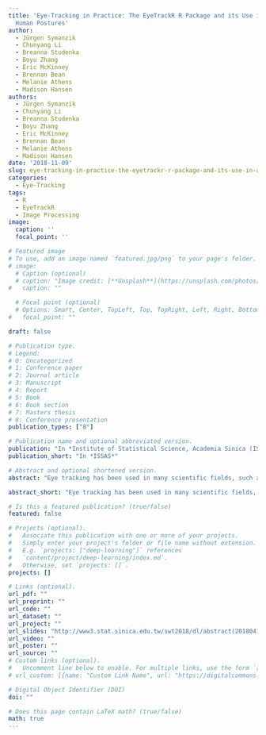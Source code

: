 ```yaml
---
title: 'Eye-Tracking in Practice: The EyeTrackR R Package and its Use in a Study on
  Human Postures'
author:
  - Jürgen Symanzik
  - Chunyang Li
  - Breanna Studenka
  - Boyu Zhang
  - Eric McKinney
  - Brennan Bean
  - Melanie Athens
  - Madison Hansen
authors:
  - Jürgen Symanzik
  - Chunyang Li
  - Breanna Studenka
  - Boyu Zhang
  - Eric McKinney
  - Brennan Bean
  - Melanie Athens
  - Madison Hansen
date: '2018-11-09'
slug: eye-tracking-in-practice-the-eyetrackr-r-package-and-its-use-in-a-study-on-human-postures
categories:
  - Eye-Tracking
tags:
  - R
  - EyeTrackR
  - Image Processing
image:
  caption: ''
  focal_point: ''

# Featured image
# To use, add an image named `featured.jpg/png` to your page's folder. 
# image:
  # Caption (optional)
  # caption: "Image credit: [**Unsplash**](https://unsplash.com/photos/pLCdAaMFLTE)"
#   caption: ""

  # Focal point (optional)
  # Options: Smart, Center, TopLeft, Top, TopRight, Left, Right, BottomLeft, Bottom, BottomRight
#   focal_point: ""

draft: false

# Publication type.
# Legend:
# 0: Uncategorized
# 1: Conference paper
# 2: Journal article
# 3: Manuscript
# 4: Report
# 5: Book
# 6: Book section
# 7: Masters thesis
# 8: Conference presentation
publication_types: ["8"]

# Publication name and optional abbreviated version.
publication: "In *Institute of Statistical Science, Academia Sinica (ISSAS)*"
publication_short: "In *ISSAS*"

# Abstract and optional shortened version.
abstract: "Eye tracking has been used in many scientific fields, such as behavioral sciences, education, marketing, and sports. Visualization usually plays an important role in the analysis of eye tracking data. In this presentation, I will first introduce the EyeTrackR R package that was developed for processing and visualizing eye tracking data from people looking at scientific posters. I will then present our first results of a study that tries to determine where people are looking when ranking the stability of a model holding certain postures. A portable eye-tracker is used to record the original video data of people looking at human postures. Image processing is used to extract statistical information from the video data."

abstract_short: "Eye tracking has been used in many scientific fields, such as behavioral sciences, education, marketing, and sports. Visualization usually plays an important role in the analysis of eye tracking data. In this presentation, I will first introduce the EyeTrackR R package that was developed for processing and visualizing eye tracking data from people looking at scientific posters. I will then present our first results of a study that tries to determine where people are looking when ranking the stability of a model holding certain postures. A portable eye-tracker is used to record the original video data of people looking at human postures. Image processing is used to extract statistical information from the video data."

# Is this a featured publication? (true/false)
featured: false

# Projects (optional).
#   Associate this publication with one or more of your projects.
#   Simply enter your project's folder or file name without extension.
#   E.g. `projects: ["deep-learning"]` references 
#   `content/project/deep-learning/index.md`.
#   Otherwise, set `projects: []`.
projects: []

# Links (optional).
url_pdf: ""
url_preprint: ""
url_code: ""
url_dataset: ""
url_project: ""
url_slides: "http://www3.stat.sinica.edu.tw/swt2018/dl/abstract(20180417)/Juergen%20Symanzik2(30%20min).pdf"
url_video: ""
url_poster: ""
url_source: ""
# Custom links (optional).
#   Uncomment line below to enable. For multiple links, use the form `[{...}, {...}, {...}]`.
# url_custom: [{name: "Custom Link Name", url: "https://digitalcommons.usu.edu/cgi/viewcontent.cgi?article=2076&context=gradreports"}]

# Digital Object Identifier (DOI)
doi: ""

# Does this page contain LaTeX math? (true/false)
math: true
---
```

